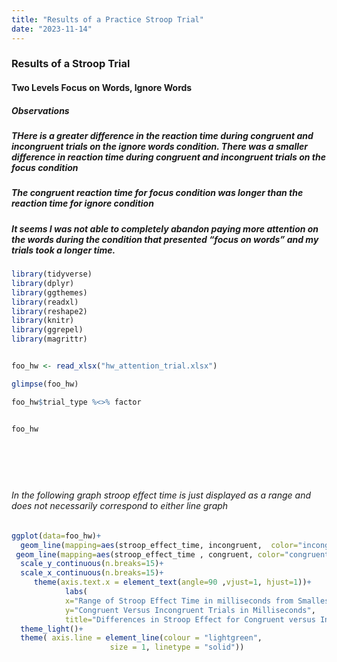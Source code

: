 ```yaml
---
title: "Results of a Practice Stroop Trial"
date: "2023-11-14"
---
```


### Results of a Stroop Trial

#### Two Levels Focus on Words, Ignore Words

##### Observations

##### THere is a greater difference in the reaction time during congruent and incongruent trials on the ignore words condition. There was a smaller difference in reaction time during congruent and incongruent trials on the focus condition

##### The congruent reaction time for focus condition was longer than the reaction time for ignore condition

##### It seems I was not able to completely abandon paying more attention on the words during the condition that presented "focus on words" and my trials took a longer time.

```r

library(tidyverse)
library(dplyr)
library(ggthemes)
library(readxl)
library(reshape2)
library(knitr)
library(ggrepel)
library(magrittr)


foo_hw <- read_xlsx("hw_attention_trial.xlsx")

glimpse(foo_hw)

foo_hw$trial_type %<>% factor


foo_hw







```


###### In the following graph stroop effect time is just displayed as a range and does not necessarily correspond to either line graph

```r




ggplot(data=foo_hw)+
  geom_line(mapping=aes(stroop_effect_time, incongruent,  color="incongruent"))+
 geom_line(mapping=aes(stroop_effect_time , congruent, color="congruent"))+
  scale_y_continuous(n.breaks=15)+
  scale_x_continuous(n.breaks=15)+
     theme(axis.text.x = element_text(angle=90 ,vjust=1, hjust=1))+
            labs(
            x="Range of Stroop Effect Time in milliseconds from Smallest to Largest ",
            y="Congruent Versus Incongruent Trials in Milliseconds",
            title="Differences in Stroop Effect for Congruent versus Incongruent Trials in Focus and Ignore Conditions")+
  theme_light()+
  theme( axis.line = element_line(colour = "lightgreen", 
                      size = 1, linetype = "solid"))

```
